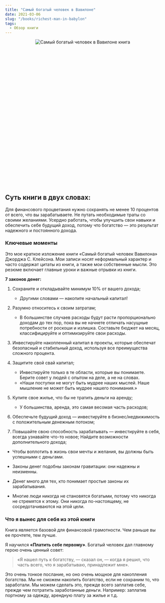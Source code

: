 ```yaml
---
title: "Самый богатый человек в Вавилоне"
date: 2021-03-06
slug: "/books/richest-man-in-babylon"
tags:
  - Обзор книги
---
```


<div class="images" align="center" style="width:350px; height: 350px; margin: auto; position: relative; margin-bottom: 150px;">
    <div class="image_item">
        <img alt="Самый богатый человек в Вавилоне книга" src="/richest-man-babylon-book-cover.jpeg" />
    </div>
</div>

 ## Суть книги в двух словах:

Для финансового процветания нужно сохранять не менее 10 процентов от всего, что вы зарабатываете. Не путать необходимые траты со своими желаниями. Усердно работать, чтобы улучшить свои навыки и обеспечить себе будущий доход, потому что богатство — это результат надежного и постоянного дохода.

### Ключевые моменты

Это мое краткое изложение книги «Самый богатый человек Вавилона» Джорджа С. Клейсона. Мои записи носят неформальный характер и часто содержат цитаты из книги, а также мои собственные мысли. 
Это резюме включает главные уроки и важные отрывки из книги.

**7 законов денег:**

1. Сохраните и откладывайте минимум 10% от вашего дохода;
    * Другими словами — накопите начальный капитал!

2. Разумно относитесь к своим затратам;
    * В большинстве случаев расходы будут расти пропорционально доходам до тех пор, пока вы не начнете отличать насущные потребности от роскоши и излишка. Составьте бюджет на месяц, классифицируйте и оптимизируйте свои расходы.
3. Инвестируйте накопленный капитал в проекты, которые обеспечат безопасный и стабильный доход, используя все преимущества сложного процента.
4. Защитите свой свай капитал;
    * Инвестируйте только в те области, которые вы понимаете. Берите совет у людей с опытом на деле, а не на словах.
    * «Наши поступки не могут быть мудрее наших мыслей. Наше мышление не может быть мудрее нашего понимания.»
5. Купите свое жилье, что бы не тратить деньги на аренду;
    * У большинства, аренда, это самая весомая часть расходов;
6. Обеспечьте будущий доход — инвестируйте в бизнес/недвижимость с положительным денежным потоком;
7. Повышайте свою способность зарабатывать — инвестируйте в себя, всегда узнавайте что-то новое; Найдите возможности дополнительного дохода;

* Чтобы воплотить в жизнь свои мечты и желания, вы должны быть успешными с деньгами.

* Законы денег подобны законам гравитации: они надежны и неизменны.
* Денег много для тех, кто понимает простые законы их зарабатывания.
* Многие люди никогда не становятся богатыми, потому что никогда не стремятся к этому. Они никогда по-настоящему, не сосредотачиваются на этой цели.

### Что я вынес для себя из этой книги 

Книга является базовой для финансовой грамотности. Чем раньше вы ее прочтете, тем лучше.

Я научился **«Платить себе первому»**. Богатый человек дал главному герою очень ценный совет: 

> «Я нашел путь к богатству, — сказал он, — когда я решил, что часть всего, что я зарабатываю, принадлежит мне». 

Это очень тонкое послание, но оно очень мощное для накопления богатства. 
Мы не сможем накопить богатство, если не сохраним то, что заработали. Мы можем сделать это, прежде всего заплатив себе, прежде чем потратить заработанные деньги. Например: заплатив портному за одежду, арендную плату за жилье и т.д.
 